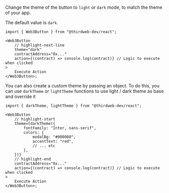 Change the theme of the button to `light` or `dark` mode, to match the theme of your app.

The default value is `dark`.

```tsx
import { Web3Button } from "@thirdweb-dev/react";

<Web3Button
	// highlight-next-line
	theme="dark"
	contractAddress="0x..."
	action={(contract) => console.log(contract)} // Logic to execute when clicked
>
	Execute Action
</Web3Button>;
```

You can also create a custom theme by passing an object. To do this, you can use `darkTheme`
or `lightTheme` functions to use light / dark theme as base and override it

```tsx
import { darkTheme, lightTheme } from "@thirdweb-dev/react";

<Web3Button
	// highlight-start
	theme={darkTheme({
		fontFamily: "Inter, sans-serif",
		colors: {
			modalBg: "#000000",
			accentText: "red",
			// ... etc
		},
	})}
	// highlight-end
	contractAddress="0x..."
	action={(contract) => console.log(contract)} // Logic to execute when clicked
>
	Execute Action
</Web3Button>;
```

